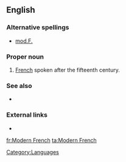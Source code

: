 ==English==

===Alternative spellings===
* [[mod.F.]] {{i|[[abbreviation]] used chiefly in [[lexicography]]}}

===Proper noun===
{{en-proper noun|head=[[Modern]] [[French]]}}

# [[French]] spoken after the fifteenth century.

===See also===
* {{pedialite}}

===External links===
* {{ethnologue|code=fra}}

[[Category:Languages]]

[[fr:Modern French]]
[[ta:Modern French]]